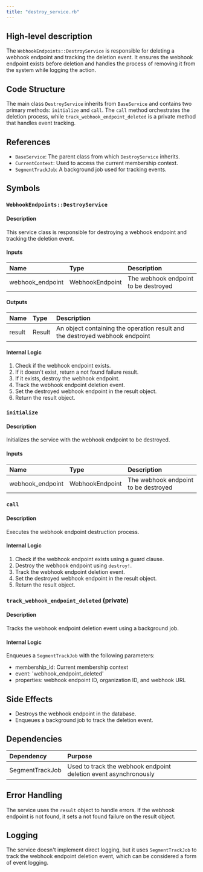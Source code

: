 ```yaml
---
title: "destroy_service.rb"
---
```


## High-level description
The `WebhookEndpoints::DestroyService` is responsible for deleting a webhook endpoint and tracking the deletion event. It ensures the webhook endpoint exists before deletion and handles the process of removing it from the system while logging the action.

## Code Structure
The main class `DestroyService` inherits from `BaseService` and contains two primary methods: `initialize` and `call`. The `call` method orchestrates the deletion process, while `track_webhook_endpoint_deleted` is a private method that handles event tracking.

## References
- `BaseService`: The parent class from which `DestroyService` inherits.
- `CurrentContext`: Used to access the current membership context.
- `SegmentTrackJob`: A background job used for tracking events.

## Symbols

### `WebhookEndpoints::DestroyService`
#### Description
This service class is responsible for destroying a webhook endpoint and tracking the deletion event.

#### Inputs
| Name | Type | Description |
|:-----|:-----|:------------|
| webhook_endpoint | WebhookEndpoint | The webhook endpoint to be destroyed |

#### Outputs
| Name | Type | Description |
|:-----|:-----|:------------|
| result | Result | An object containing the operation result and the destroyed webhook endpoint |

#### Internal Logic
1. Check if the webhook endpoint exists.
2. If it doesn't exist, return a not found failure result.
3. If it exists, destroy the webhook endpoint.
4. Track the webhook endpoint deletion event.
5. Set the destroyed webhook endpoint in the result object.
6. Return the result object.

### `initialize`
#### Description
Initializes the service with the webhook endpoint to be destroyed.

#### Inputs
| Name | Type | Description |
|:-----|:-----|:------------|
| webhook_endpoint | WebhookEndpoint | The webhook endpoint to be destroyed |

### `call`
#### Description
Executes the webhook endpoint destruction process.

#### Internal Logic
1. Check if the webhook endpoint exists using a guard clause.
2. Destroy the webhook endpoint using `destroy!`.
3. Track the webhook endpoint deletion event.
4. Set the destroyed webhook endpoint in the result object.
5. Return the result object.

### `track_webhook_endpoint_deleted` (private)
#### Description
Tracks the webhook endpoint deletion event using a background job.

#### Internal Logic
Enqueues a `SegmentTrackJob` with the following parameters:
- membership_id: Current membership context
- event: 'webhook_endpoint_deleted'
- properties: webhook endpoint ID, organization ID, and webhook URL

## Side Effects
- Destroys the webhook endpoint in the database.
- Enqueues a background job to track the deletion event.

## Dependencies
| Dependency | Purpose |
|:-----------|:--------|
| SegmentTrackJob | Used to track the webhook endpoint deletion event asynchronously |

## Error Handling
The service uses the `result` object to handle errors. If the webhook endpoint is not found, it sets a not found failure on the result object.

## Logging
The service doesn't implement direct logging, but it uses `SegmentTrackJob` to track the webhook endpoint deletion event, which can be considered a form of event logging.